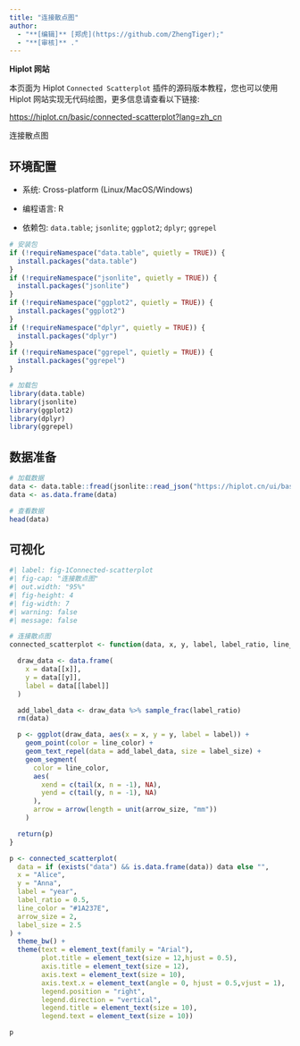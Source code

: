 ```yaml
---
title: "连接散点图"
author:
  - "**[编辑]** [郑虎](https://github.com/ZhengTiger);"
  - "**[审核]** ."
---
```


::: callout-note
**Hiplot 网站**

本页面为 Hiplot `Connected Scatterplot` 插件的源码版本教程，您也可以使用 Hiplot 网站实现无代码绘图，更多信息请查看以下链接:

<https://hiplot.cn/basic/connected-scatterplot?lang=zh_cn>
:::

连接散点图

## 环境配置

-   系统: Cross-platform (Linux/MacOS/Windows)

-   编程语言: R

-   依赖包: `data.table`; `jsonlite`; `ggplot2`; `dplyr`; `ggrepel`

```r
# 安装包
if (!requireNamespace("data.table", quietly = TRUE)) {
  install.packages("data.table")
}
if (!requireNamespace("jsonlite", quietly = TRUE)) {
  install.packages("jsonlite")
}
if (!requireNamespace("ggplot2", quietly = TRUE)) {
  install.packages("ggplot2")
}
if (!requireNamespace("dplyr", quietly = TRUE)) {
  install.packages("dplyr")
}
if (!requireNamespace("ggrepel", quietly = TRUE)) {
  install.packages("ggrepel")
}

# 加载包
library(data.table)
library(jsonlite)
library(ggplot2)
library(dplyr)
library(ggrepel)
```

## 数据准备

```r
# 加载数据
data <- data.table::fread(jsonlite::read_json("https://hiplot.cn/ui/basic/connected-scatterplot/data.json")$exampleData$textarea[[1]])
data <- as.data.frame(data)

# 查看数据
head(data)
```

## 可视化

```r
#| label: fig-1Connected-scatterplot
#| fig-cap: "连接散点图"
#| out.width: "95%"
#| fig-height: 4
#| fig-width: 7
#| warning: false
#| message: false

# 连接散点图
connected_scatterplot <- function(data, x, y, label, label_ratio, line_color, arrow_size, label_size) {

  draw_data <- data.frame(
    x = data[[x]],
    y = data[[y]],
    label = data[[label]]
  )

  add_label_data <- draw_data %>% sample_frac(label_ratio)
  rm(data)

  p <- ggplot(draw_data, aes(x = x, y = y, label = label)) +
    geom_point(color = line_color) +
    geom_text_repel(data = add_label_data, size = label_size) +
    geom_segment(
      color = line_color,
      aes(
        xend = c(tail(x, n = -1), NA),
        yend = c(tail(y, n = -1), NA)
      ),
      arrow = arrow(length = unit(arrow_size, "mm"))
    )

  return(p)
}

p <- connected_scatterplot(
  data = if (exists("data") && is.data.frame(data)) data else "",
  x = "Alice",
  y = "Anna",
  label = "year",
  label_ratio = 0.5,
  line_color = "#1A237E",
  arrow_size = 2,
  label_size = 2.5
) +
  theme_bw() +
  theme(text = element_text(family = "Arial"),
        plot.title = element_text(size = 12,hjust = 0.5),
        axis.title = element_text(size = 12),
        axis.text = element_text(size = 10),
        axis.text.x = element_text(angle = 0, hjust = 0.5,vjust = 1),
        legend.position = "right",
        legend.direction = "vertical",
        legend.title = element_text(size = 10),
        legend.text = element_text(size = 10))

p
```



